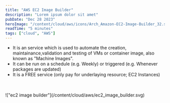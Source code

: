 ```yaml
---
title: "AWS EC2 Image Builder"
description: "Lorem ipsum dolor sit amet"
pubDate: "Dec 28 2023"
heroImage: "/content/cloud/aws/icons/Arch_Amazon-EC2-Image-Builder_32.svg"
readTime: "5 minutes"
tags: ["cloud", "AWS"]
---
```



<Section
	link="ami-intro"
	title="What is an Amazon EC2 Image Builder?"
	imageUrl="/content/cloud/aws/icons/Arch_Amazon-EC2-Image-Builder_32.svg"
/>

- It is an service which is used to automate the creation, maintainance,validation and testing of VMs or container image, also known as "Machine Images".
- It can be run on a schedule (e.g. Weekly) or triggered (e.g. Whenever packages are updated)
- It is a FREE service (only pay for underlaying resource; EC2 Instances)

<br/>
<Section
	link="ami-lifecycle"
	title="Lifecycle of an EC2 Image"
/>
<br/>
!["ec2 image builder"](/content/cloud/aws/ec2_image_builder.svg)